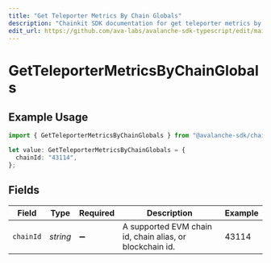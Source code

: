```yaml
---
title: "Get Teleporter Metrics By Chain Globals"
description: "Chainkit SDK documentation for get teleporter metrics by chain globals"
edit_url: https://github.com/ava-labs/avalanche-sdk-typescript/edit/main/chainkit/docs/models/operations/getteleportermetricsbychainglobals.md
---
```


# GetTeleporterMetricsByChainGlobals

## Example Usage

```typescript
import { GetTeleporterMetricsByChainGlobals } from "@avalanche-sdk/chainkit/models/operations";

let value: GetTeleporterMetricsByChainGlobals = {
  chainId: "43114",
};
```

## Fields

| Field                                                    | Type                                                     | Required                                                 | Description                                              | Example                                                  |
| -------------------------------------------------------- | -------------------------------------------------------- | -------------------------------------------------------- | -------------------------------------------------------- | -------------------------------------------------------- |
| `chainId`                                                | *string*                                                 | :heavy_minus_sign:                                       | A supported EVM chain id, chain alias, or blockchain id. | 43114                                                    |